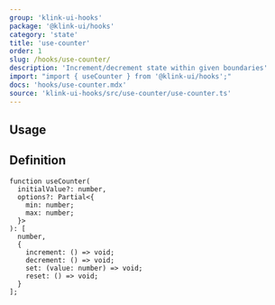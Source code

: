 ```yaml
---
group: 'klink-ui-hooks'
package: '@klink-ui/hooks'
category: 'state'
title: 'use-counter'
order: 1
slug: /hooks/use-counter/
description: 'Increment/decrement state within given boundaries'
import: "import { useCounter } from '@klink-ui/hooks';"
docs: 'hooks/use-counter.mdx'
source: 'klink-ui-hooks/src/use-counter/use-counter.ts'
---
```



## Usage

<Demo data={HooksDemos.useCounterDemo} />

## Definition

```tsx
function useCounter(
  initialValue?: number,
  options?: Partial<{
    min: number;
    max: number;
  }>
): [
  number,
  {
    increment: () => void;
    decrement: () => void;
    set: (value: number) => void;
    reset: () => void;
  }
];
```
